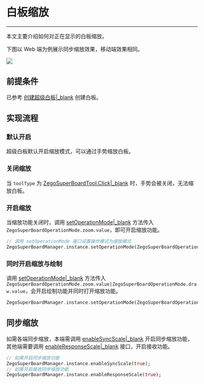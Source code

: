 # 白板缩放


- - -

本文主要介绍如何对正在显示的白板缩放。

下图以 Web 端为例展示同步缩放效果，移动端效果相同。

<Frame width="512" height="auto" caption=""><img src="https://storage.zego.im/sdk-doc/Pics/WhiteboardView/zoom.gif" /></Frame>

## 前提条件

已参考 [创建超级白板\|_blank](!QuickStart/CreateWboard) 创建白板。

## 实现流程

### 默认开启

超级白板默认开启缩放模式，可以通过手势缩放白板。

### 关闭缩放

当 `toolType` 为 [ZegoSuperBoardTool.Click\|_blank](https://pub.dev/documentation/zego_superboard/latest/zego_superboard_defines/ZegoSuperBoardTool.html#click) 时，手势会被关闭，无法缩放白板。

### 开启缩放

当缩放功能关闭时，调用 [setOperationMode\|_blank](https://pub.dev/documentation/zego_superboard/latest/zego_superboard/ZegoSuperBoardManager/setOperationMode.html) 方法传入 `ZegoSuperBoardOperationMode.zoom.value`，即可开启缩放功能。

```dart
// 调用 setOperationMode 接口设置操作模式为缩放模式
ZegoSuperBoardManager.instance.setOperationMode(ZegoSuperBoardOperationMode.zoom.value);
```

### 同时开启缩放与绘制

调用 [setOperationMode\|_blank](https://pub.dev/documentation/zego_superboard/latest/zego_superboard/ZegoSuperBoardManager/setOperationMode.html) 方法传入 `ZegoSuperBoardOperationMode.zoom.value|ZegoSuperBoardOperationMode.draw.value`，会开启绘制功能并同时打开缩放功能。

```dart
ZegoSuperBoardManager.instance.setOperationMode(ZegoSuperBoardOperationMode.zoom.value|ZegoSuperBoardOperationMode.draw.value);
```

## 同步缩放

如需各端同步缩放，本端需调用 [enableSyncScale\|_blank](https://pub.dev/documentation/zego_superboard/latest/zego_superboard/ZegoSuperBoardManager/enableSyncScale.html) 开启同步缩放功能，其他端需要调用 [enableResponseScale\|_blank](https://pub.dev/documentation/zego_superboard/latest/zego_superboard/ZegoSuperBoardManager/enableResponseScale.html) 接口，开启接收功能。

```dart
// 如需开启同步缩放功能
ZegoSuperBoardManager.instance.enableSyncScale(true);
// 如需开启接收同步缩放功能
ZegoSuperBoardManager.instance.enableResponseScale(true);
```
